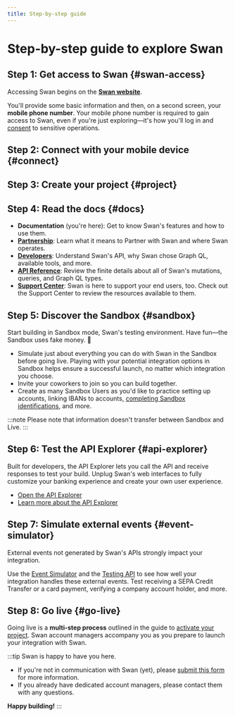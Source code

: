 ```yaml
---
title: Step-by-step guide
---
```


# Step-by-step guide to explore Swan

## Step 1: Get access to Swan {#swan-access}

Accessing Swan begins on the [**Swan website**](https://www.swan.io/start-now).

You'll provide some basic information and then, on a second screen, your **mobile phone number**.
Your mobile phone number is required to gain access to Swan, even if you're just exploring—it's how you'll log in and [consent](../users/consent/index.mdx) to sensitive operations.

## Step 2: Connect with your mobile device {#connect}


<ConnectWithMobile />

## Step 3: Create your project {#project}


<CreateProject />

## Step 4: Read the docs {#docs}

- **Documentation** (you're here): Get to know Swan's features and how to use them.
- [**Partnership**](../../partnership/index.mdx): Learn what it means to Partner with Swan and where Swan operates.
- [**Developers**](../../developers/index.mdx): Understand Swan's API, why Swan chose Graph QL, available tools, and more.
- [**API Reference**](https://api-reference.swan.io/): Review the finite details about all of Swan's mutations, queries, and Graph QL types.
- [**Support Center**](https://support.swan.io/hc/en-150): Swan is here to support your end users, too. Check out the Support Center to review the resources available to them.

## Step 5: Discover the Sandbox {#sandbox}

Start building in Sandbox mode, Swan's testing environment.
Have fun—the Sandbox uses fake money. 💸

- Simulate just about everything you can do with Swan in the Sandbox before going live. Playing with your potential integration options in Sandbox helps ensure a successful launch, no matter which integration you choose.
- Invite your coworkers to join so you can build together.
- Create as many Sandbox Users as you'd like to practice setting up accounts, linking IBANs to accounts, [completing Sandbox identifications](../users/identifications/sandbox.mdx), and more.

:::note
Please note that information doesn't transfer between Sandbox and Live.
:::

## Step 6: Test the API Explorer {#api-explorer}

Built for developers, the API Explorer lets you call the API and receive responses to test your build.
Unplug Swan's web interfaces to fully customize your banking experience and create your own user experience.

- [Open the API Explorer](https://explorer.swan.io/)
- [Learn more about the API Explorer](../../developers/tools/api-explorer.mdx)

## Step 7: Simulate external events {#event-simulator}

External events not generated by Swan's APIs strongly impact your integration.

Use the [Event Simulator](../../developers/tools/event-simulator.mdx) and the [Testing API](../../developers/tools/testing-api.mdx) to see how well your integration handles these external events.
Test receiving a SEPA Credit Transfer or a card payment, verifying a company account holder, and more.

## Step 8: Go live {#go-live}

Going live is a **multi-step process** outlined in the guide to [activate your project](../projects/guide-activate.mdx).
Swan account managers accompany you as you prepare to launch your integration with Swan.

:::tip Swan is happy to have you here.

- If you're not in communication with Swan (yet), please [submit this form](https://www.swan.io/talk-to-expert) for more information.
- If you already have dedicated account managers, please contact them with any questions.

**Happy building!**
:::